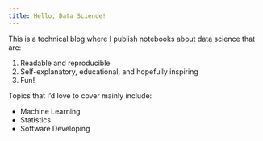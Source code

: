 ```yaml
---
title: Hello, Data Science!
---
```


This is a technical blog where I publish notebooks about data science that are:

1. Readable and reproducible
2. Self-explanatory, educational, and hopefully inspiring
3. Fun!

Topics that I'd love to cover mainly include:

+ Machine Learning
+ Statistics
+ Software Developing

